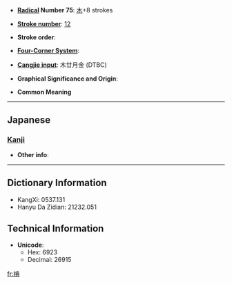 * '''[[Wiktionary:Chinese radical index| Radical]] Number 75''': [[Wiktionary:Chinese radical index 木|木]]+8 strokes

* '''[[Wiktionary:Chinese total strokes index|Stroke number]]''': [[Wiktionary:Chinese total strokes index 12|12]]

* '''Stroke order''': 

* '''[[Wiktionary:Chinese four corner index|Four-Corner System]]''': 

* '''[[Wiktionary:Chinese Cangjie index|Cangjie input]]''': 木廿月金 (DTBC)

* '''Graphical Significance and Origin''': 

* '''Common Meaning'''

----

==Japanese==
===[[Kanji]]===
{{kanji|on readings=|kun readings=[[しで]] (shide)}}

* '''Other info''':  

----

== Dictionary Information ==

* KangXi: 0537.131
* Hanyu Da Zidian: 21232.051

== Technical Information ==

* '''Unicode''':
** Hex: 6923
** Decimal: 26915

[[fr:椣]]